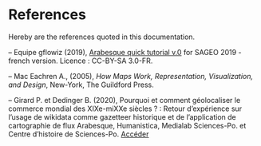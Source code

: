 # References {#references}

Hereby are the references quoted in this documentation.

-- Equipe gflowiz (2019), [Arabesque quick tutorial v.0](https://github.com/gflowiz/sageo-ricardo) for SAGEO 2019 - french version. Licence : CC-BY-SA 3.0-FR. 

-- Mac Eachren A., (2005), _How Maps Work, Representation, Visualization, and Design_, New-York, The Guildford Press.

-- Girard P. et Dedinger B. (2020), Pourquoi et comment géolocaliser le commerce mondial des XIXe-miXXe siècles ? : Retour d’expérience sur l’usage de wikidata comme gazetteer historique et de l’application de cartographie de flux Arabesque, Humanistica, Medialab Sciences-Po. et Centre d’histoire de Sciences-Po. [Accéder](http://medialab.github.io/publications/geolocaliserRICardo@humanistica2020/)
